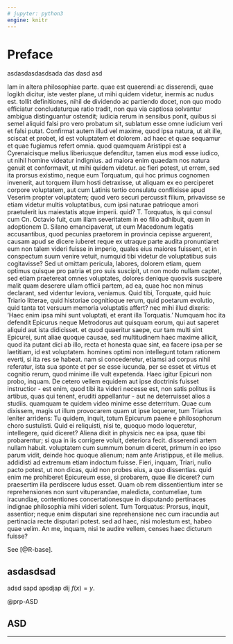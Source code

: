 ```yaml
---
# jupyter: python3
engine: knitr
---
```


# Preface {.unnumbered}

asdasdasdasdsada das dasd asd 


Iam in altera philosophiae parte. quae est quaerendi ac disserendi, quae logikh dicitur, iste vester plane, ut mihi quidem videtur, inermis ac nudus est. tollit definitiones, nihil de dividendo ac partiendo docet, non quo modo efficiatur concludaturque ratio tradit, non qua via captiosa solvantur ambigua distinguantur ostendit; iudicia rerum in sensibus ponit, quibus si semel aliquid falsi pro vero probatum sit, sublatum esse omne iudicium veri et falsi putat. Confirmat autem illud vel maxime, quod ipsa natura, ut ait ille, sciscat et probet, id est voluptatem et dolorem. ad haec et quae sequamur et quae fugiamus refert omnia. quod quamquam Aristippi est a Cyrenaicisque melius liberiusque defenditur, tamen eius modi esse iudico, ut nihil homine videatur indignius. ad maiora enim quaedam nos natura genuit et conformavit, ut mihi quidem videtur. ac fieri potest, ut errem, sed ita prorsus existimo, neque eum Torquatum, qui hoc primus cognomen invenerit, aut torquem illum hosti detraxisse, ut aliquam ex eo perciperet corpore voluptatem, aut cum Latinis tertio consulatu conflixisse apud Veserim propter voluptatem; quod vero securi percussit filium, privavisse se etiam videtur multis voluptatibus, cum ipsi naturae patrioque amori praetulerit ius maiestatis atque imperii. quid? T. Torquatus, is qui consul cum Cn. Octavio fuit, cum illam severitatem in eo filio adhibuit, quem in adoptionem D. Silano emancipaverat, ut eum Macedonum legatis accusantibus, quod pecunias praetorem in provincia cepisse arguerent, causam apud se dicere iuberet reque ex utraque parte audita pronuntiaret eum non talem videri fuisse in imperio, quales eius maiores fuissent, et in conspectum suum venire vetuit, numquid tibi videtur de voluptatibus suis cogitavisse? Sed ut omittam pericula, labores, dolorem etiam, quem optimus quisque pro patria et pro suis suscipit, ut non modo nullam captet, sed etiam praetereat omnes voluptates, dolores denique quosvis suscipere malit quam deserere ullam officii partem, ad ea, quae hoc non minus declarant, sed videntur leviora, veniamus. Quid tibi, Torquate, quid huic Triario litterae, quid historiae cognitioque rerum, quid poetarum evolutio, quid tanta tot versuum memoria voluptatis affert? nec mihi illud dixeris: 'Haec enim ipsa mihi sunt voluptati, et erant illa Torquatis.' Numquam hoc ita defendit Epicurus neque Metrodorus aut quisquam eorum, qui aut saperet aliquid aut ista didicisset. et quod quaeritur saepe, cur tam multi sint Epicurei, sunt aliae quoque causae, sed multitudinem haec maxime allicit, quod ita putant dici ab illo, recta et honesta quae sint, ea facere ipsa per se laetitiam, id est voluptatem. homines optimi non intellegunt totam rationem everti, si ita res se habeat. nam si concederetur, etiamsi ad corpus nihil referatur, ista sua sponte et per se esse iucunda, per se esset et virtus et cognitio rerum, quod minime ille vult expetenda. Haec igitur Epicuri non probo, inquam. De cetero vellem equidem aut ipse doctrinis fuisset instructior - est enim, quod tibi ita videri necesse est, non satis politus iis artibus, quas qui tenent, eruditi appellantur - aut ne deterruisset alios a studiis. quamquam te quidem video minime esse deterritum. Quae cum dixissem, magis ut illum provocarem quam ut ipse loquerer, tum Triarius leniter arridens: Tu quidem, inquit, totum Epicurum paene e philosophorum choro sustulisti. Quid ei reliquisti, nisi te, quoquo modo loqueretur, intellegere, quid diceret? Aliena dixit in physicis nec ea ipsa, quae tibi probarentur; si qua in iis corrigere voluit, deteriora fecit. disserendi artem nullam habuit. voluptatem cum summum bonum diceret, primum in eo ipso parum vidit, deinde hoc quoque alienum; nam ante Aristippus, et ille melius. addidisti ad extremum etiam indoctum fuisse. Fieri, inquam, Triari, nullo pacto potest, ut non dicas, quid non probes eius, a quo dissentias. quid enim me prohiberet Epicureum esse, si probarem, quae ille diceret? cum praesertim illa perdiscere ludus esset. Quam ob rem dissentientium inter se reprehensiones non sunt vituperandae, maledicta, contumeliae, tum iracundiae, contentiones concertationesque in disputando pertinaces indignae philosophia mihi videri solent. Tum Torquatus: Prorsus, inquit, assentior; neque enim disputari sine reprehensione nec cum iracundia aut pertinacia recte disputari potest. sed ad haec, nisi molestum est, habeo quae velim. An me, inquam, nisi te audire vellem, censes haec dicturum fuisse?

See [@R-base].

::: {#prp-ASD}
## asdasdsad

adsd sapd apsdjap dij $f(x) = y.$
:::

@prp-ASD


## ASD

----------

